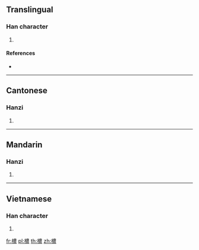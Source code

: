 {{character info/new}}
==Translingual==

===Han character===
{{Han char|rn=75|rad=木|as=13|sn=17|four=|canj=DTWV|ids=⿰木農}}

# {{defn|Han|sort=木13}}

====References====
* {{Han ref|kx=0556.020|dkj=15634|hdz=21301.120|uh=6A82|ud=27266}}

----

==Cantonese==

===Hanzi===
{{yue-hanzi|jyut=[[nung4]], [[lung4]]|y=nung4, lung4}}

# {{defn|lang=yue|sort=木13}}

----

==Mandarin==

===Hanzi===
{{cmn-hanzi|pin=[[nóng]] ([[nong2]])|wg=nung<sup>2</sup>}}

# {{defn|lang=cmn|sort=木13}}

----

==Vietnamese==

===Han character===
{{vi-readings|rs=木13| hanviet = nòng}}

# {{defn|lang=vi|sort=木13}}

[[fr:檂]]
[[pl:檂]]
[[th:檂]]
[[zh:檂]]